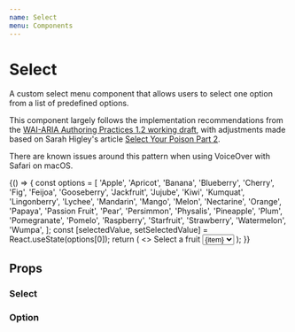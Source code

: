 ```yaml
---
name: Select
menu: Components
---
```




# Select

A custom select menu component that allows users to select one option from a list of predefined options.

This component largely follows the implementation recommendations from the [WAI-ARIA Authoring Practices 1.2 working draft](https://www.w3.org/TR/wai-aria-practices-1.2/#combobox), with adjustments made based on Sarah Higley's article [Select Your Poison Part 2](https://www.24a11y.com/2019/select-your-poison-part-2/).

There are known issues around this pattern when using VoiceOver with Safari on macOS.

<Playground>
	{() => {
		const options = [
			'Apple',
			'Apricot',
			'Banana',
			'Blueberry',
			'Cherry',
			'Fig',
			'Feijoa',
			'Gooseberry',
			'Jackfruit',
			'Jujube',
			'Kiwi',
			'Kumquat',
			'Lingonberry',
			'Lychee',
			'Mandarin',
			'Mango',
			'Melon',
			'Nectarine',
			'Orange',
			'Papaya',
			'Passion Fruit',
			'Pear',
			'Persimmon',
			'Physalis',
			'Pineapple',
			'Plum',
			'Pomegranate',
			'Pomelo',
			'Raspberry',
			'Starfruit',
			'Strawberry',
			'Watermelon',
			'Wumpa',
		];
		const [selectedValue, setSelectedValue] = React.useState(options[0]);
		return (
			<>
				<Text as="label" id="demo-menu-label" display="block" bold>
					Select a fruit
				</Text>
				<Select
					id="demo-menu"
					labelledById="demo-menu-label"
					value={selectedValue}
					onChange={setSelectedValue}
				>
					{options.map(item => (
						<Option key={item} value={item}>
							{item}
						</Option>
					))}
				</Select>
			</>
		);
	}}
</Playground>

## Props

### Select

<Props isToggle of={Select} />

### Option

<Props isToggle of={Option} />
